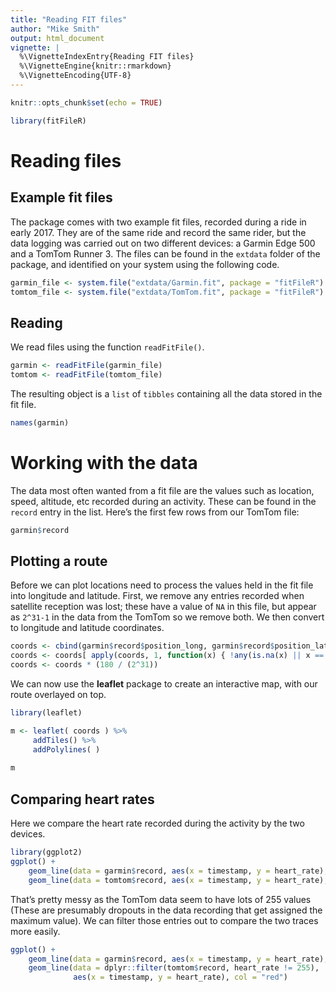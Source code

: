 ```yaml
---
title: "Reading FIT files"
author: "Mike Smith"
output: html_document
vignette: |
  %\VignetteIndexEntry{Reading FIT files}
  %\VignetteEngine{knitr::rmarkdown}
  %\VignetteEncoding{UTF-8}
---
```


```r
knitr::opts_chunk$set(echo = TRUE)
```

```r
library(fitFileR)
```

# Reading files

## Example fit files

The package comes with two example fit files, recorded during a ride in early 2017.  They are of the same ride and record the same rider, but the data logging was carried out on two different devices: a Garmin Edge 500 and a TomTom Runner 3.  The files can be found in the `extdata` folder of the package, and identified on your system using the following code. 

```r
garmin_file <- system.file("extdata/Garmin.fit", package = "fitFileR")
tomtom_file <- system.file("extdata/TomTom.fit", package = "fitFileR")
```

## Reading

We read files using the function `readFitFile()`.

```r
garmin <- readFitFile(garmin_file)
tomtom <- readFitFile(tomtom_file)
```

The resulting object is a `list` of `tibbles` containing all the data stored in the fit file.

```r
names(garmin)
```

# Working with the data

The data most often wanted from a fit file are the values such as location, speed, altitude, etc recorded during an activity.  These can be found in the `record` entry in the list.  Here's the first few rows from our TomTom file:

```r
garmin$record
```

## Plotting a route

Before we can plot locations need to process the values held in the fit file into longitude and latitude.  First, we remove any entries recorded when satellite reception was lost; these have a value of `NA` in this file, but appear as `2^31-1` in the data from the TomTom so we remove both.  We then convert to longitude and latitude coordinates.

```r

coords <- cbind(garmin$record$position_long, garmin$record$position_lat)
coords <- coords[ apply(coords, 1, function(x) { !any(is.na(x) || x == 2^31-1) }), ]
coords <- coords * (180 / (2^31))
```

We can now use the **leaflet** package to create an interactive map, with our route overlayed on top.

```r
library(leaflet)

m <- leaflet( coords ) %>%
     addTiles() %>%
     addPolylines( )
    
m
```

## Comparing heart rates

Here we compare the heart rate recorded during the activity by the two devices.

```r
library(ggplot2)
ggplot() + 
    geom_line(data = garmin$record, aes(x = timestamp, y = heart_rate), col = 1) + 
    geom_line(data = tomtom$record, aes(x = timestamp, y = heart_rate), col = 2)
```

That's pretty messy as the TomTom data seem to have lots of 255 values (These are presumably dropouts in the data recording that get assigned the maximum value). We can filter those entries out to compare the two traces more easily.

```r
ggplot() + 
    geom_line(data = garmin$record, aes(x = timestamp, y = heart_rate), col = "blue") + 
    geom_line(data = dplyr::filter(tomtom$record, heart_rate != 255), 
              aes(x = timestamp, y = heart_rate), col = "red")
```